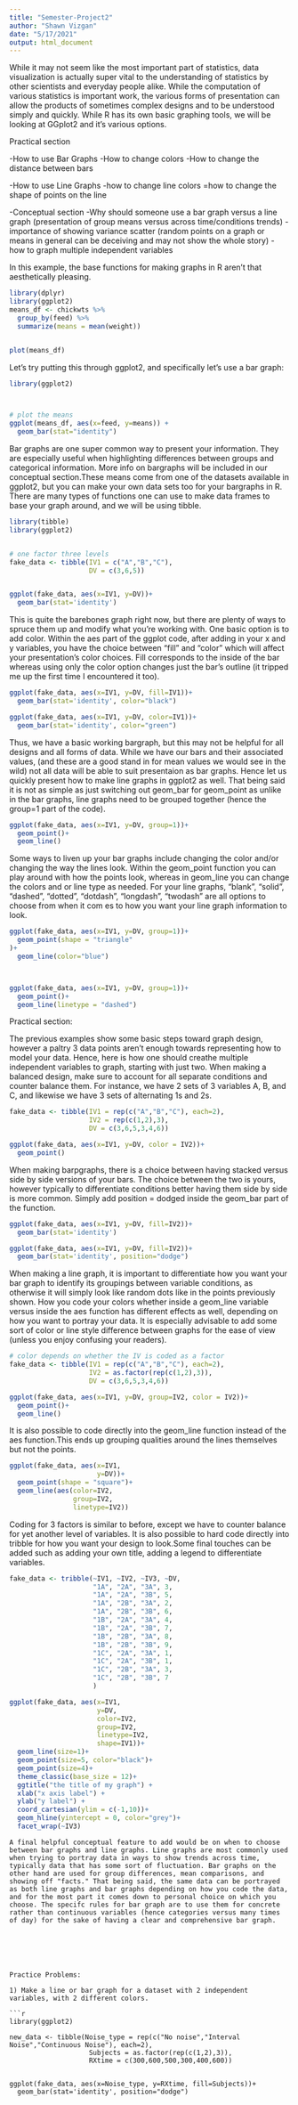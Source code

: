 ```yaml
---
title: "Semester-Project2"
author: "Shawn Vizgan"
date: "5/17/2021"
output: html_document
---
```


While it may not seem like the most important part of statistics, data visualization is actually super vital to the understanding of statistics by other scientists and everyday people alike. While the computation of various statistics is important work, the various forms of presentation can allow the products of sometimes complex designs and to be understood simply and quickly. While R has its own basic graphing tools, we will be looking at GGplot2 and it's various options.

Practical section


-How to use Bar Graphs
  -How to change colors
  -How to change the distance between bars
  
-How to use Line Graphs
  -how to change line colors
  =how to change the shape of points on the line
  
-Conceptual section
  -Why should someone use a bar graph versus a line graph (presentation of group means versus across time/conditions trends)
  -importance of showing variance scatter (random points on a graph or means in general can be deceiving and may not show the whole         story)
  -how to graph multiple independent variables
  
  
  In this example, the base functions for making graphs in R aren't that aesthetically pleasing.
  
```r

library(dplyr)
library(ggplot2)
means_df <- chickwts %>%
  group_by(feed) %>%
  summarize(means = mean(weight))


plot(means_df)

```

Let's try putting this through ggplot2, and specifically let's use a bar graph:

```r
library(ggplot2)



# plot the means
ggplot(means_df, aes(x=feed, y=means)) +
  geom_bar(stat="identity")

```
Bar graphs are one super common way to present your information. They are especially useful when highlighting differences between groups and categorical information. More info on bargraphs will be included in our conceptual section.These means come from one of the datasets available in ggplot2, but you can make your own data sets too for your bargraphs in R. There are many types of functions one can use to make data frames to base your graph around, and we will be using tibble. 


```r
library(tibble)
library(ggplot2)


# one factor three levels
fake_data <- tibble(IV1 = c("A","B","C"),
                    DV = c(3,6,5))


ggplot(fake_data, aes(x=IV1, y=DV))+
  geom_bar(stat='identity')

```
This is quite the barebones graph right now, but there are plenty of ways to spruce them up and modify what you're working with. One basic option is to add color. Within the aes part of the ggplot code, after adding in your x and y variables, you have the choice between "fill" and "color" which will affect your presentation's color choices. Fill corresponds to the inside of the bar whereas using only the color option changes just the bar's outline (it tripped me up the first time I encountered it too).

```r


ggplot(fake_data, aes(x=IV1, y=DV, fill=IV1))+
  geom_bar(stat='identity', color="black")

ggplot(fake_data, aes(x=IV1, y=DV, color=IV1))+
  geom_bar(stat='identity', color="green")


```
Thus, we have a basic working bargraph, but this may not be helpful for all designs and all forms of data. While we have our bars and their associated values, (and these are a good stand in for mean values we would see in the wild) not all data will be able to suit presentaion as bar graphs. Hence let us quickly present how to make line graphs in ggplot2 as well. That being said it is not as simple as just switching out geom_bar for geom_point as unlike in the bar graphs, line graphs need to be grouped together (hence the group=1 part of the code).

```r

ggplot(fake_data, aes(x=IV1, y=DV, group=1))+
  geom_point()+
  geom_line()

```

Some ways to liven up your bar graphs include changing the color and/or changing the way the lines look. Within the geom_point function you can play around with how the points look, whereas in geom_line you can change the colors and or line type as needed.
For your line graphs, “blank”, “solid”, “dashed”, “dotted”, “dotdash”, “longdash”, “twodash” are all options to choose from when it com es to how you want your line graph information to look. 

```r

ggplot(fake_data, aes(x=IV1, y=DV, group=1))+
  geom_point(shape = "triangle"
)+
  geom_line(color="blue")



ggplot(fake_data, aes(x=IV1, y=DV, group=1))+
  geom_point()+
  geom_line(linetype = "dashed")


```
Practical section:

The previous examples show some basic steps toward graph design, however a paltry 3 data points aren't enough towards representing how to model your data. Hence, here is how one should creathe multiple independent variables to graph, starting with just two. When making a balanced design, make sure to account for all separate conditions and counter balance them. For instance, we have 2 sets of 3 variables A, B, and C, and likewise we have 3 sets of alternating 1s and 2s.


``` r

fake_data <- tibble(IV1 = rep(c("A","B","C"), each=2),
                    IV2 = rep(c(1,2),3),
                    DV = c(3,6,5,3,4,6))

ggplot(fake_data, aes(x=IV1, y=DV, color = IV2))+
  geom_point()

```
When making barpgraphs, there is a choice between having stacked versus side by side versions of your bars. The choice between the two is yours, however typically to differentiate conditions better having them side by side is more common. Simply add position = dodged inside the geom_bar part of the function.

```r
ggplot(fake_data, aes(x=IV1, y=DV, fill=IV2))+
  geom_bar(stat='identity')

ggplot(fake_data, aes(x=IV1, y=DV, fill=IV2))+
  geom_bar(stat='identity', position="dodge")

```
When making a line graph, it is important to differentiate how you want your bar graph to identify its groupings between variable conditions, as otherwise it will simply look like random dots like in the points previously shown. How you code your colors whether inside a geom_line variable versus inside the aes function has different effects as well, depending on how you want to portray your data. It is especially advisable to add some sort of color or line style difference between graphs for the ease of view (unless you enjoy confusing your readers).

```r


# color depends on whether the IV is coded as a factor
fake_data <- tibble(IV1 = rep(c("A","B","C"), each=2),
                    IV2 = as.factor(rep(c(1,2),3)),
                    DV = c(3,6,5,3,4,6))

ggplot(fake_data, aes(x=IV1, y=DV, group=IV2, color = IV2))+
  geom_point()+
  geom_line()


```
It is also possible to code directly into the geom_line function instead of the aes function.This ends up grouping qualities around the lines themselves but not the points.



```r
ggplot(fake_data, aes(x=IV1, 
                      y=DV))+
  geom_point(shape = "square")+
  geom_line(aes(color=IV2,
                group=IV2,
                linetype=IV2))

```
Coding for 3 factors is similar to before, except we have to counter balance for yet another level of variables. It is also possible to hard code directly into tribble for how you want your design to look.Some final touches can be added such as adding your own title, adding a legend to differentiate variables.

```r

fake_data <- tribble(~IV1, ~IV2, ~IV3, ~DV,
                     "1A", "2A", "3A", 3,
                     "1A", "2A", "3B", 5,
                     "1A", "2B", "3A", 2,
                     "1A", "2B", "3B", 6,
                     "1B", "2A", "3A", 4,
                     "1B", "2A", "3B", 7,
                     "1B", "2B", "3A", 8,
                     "1B", "2B", "3B", 9,
                     "1C", "2A", "3A", 1,
                     "1C", "2A", "3B", 1,
                     "1C", "2B", "3A", 3,
                     "1C", "2B", "3B", 7
                     )

ggplot(fake_data, aes(x=IV1, 
                      y=DV, 
                      color=IV2,
                      group=IV2,
                      linetype=IV2,
                      shape=IV1))+
  geom_line(size=1)+
  geom_point(size=5, color="black")+
  geom_point(size=4)+
  theme_classic(base_size = 12)+
  ggtitle("the title of my graph") +
  xlab("x axis label") +
  ylab("y label") +
  coord_cartesian(ylim = c(-1,10))+
  geom_hline(yintercept = 0, color="grey")+
  facet_wrap(~IV3)

```


```
A final helpful conceptual feature to add would be on when to choose between bar graphs and line graphs. Line graphs are most commonly used when trying to portray data in ways to show trends across time, typically data that has some sort of fluctuation. Bar graphs on the other hand are used for group differences, mean comparisons, and showing off "facts." That being said, the same data can be portrayed as both line graphs and bar graphs depending on how you code the data, and for the most part it comes down to personal choice on which you choose. The specifc rules for bar graph are to use them for concrete rather than continuous variables (hence categories versus many times of day) for the sake of having a clear and comprehensive bar graph.






Practice Problems:

1) Make a line or bar graph for a dataset with 2 independent variables, with 2 different colors.

```r
library(ggplot2)

new_data <- tibble(Noise_type = rep(c("No noise","Interval Noise","Continuous Noise"), each=2),
                    Subjects = as.factor(rep(c(1,2),3)),
                    RXtime = c(300,600,500,300,400,600))
                    
                    
ggplot(fake_data, aes(x=Noise_type, y=RXtime, fill=Subjects))+
  geom_bar(stat='identity', position="dodge")
  
```